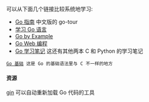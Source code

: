 可以从下面几个链接比较系统地学习:

* [[http://go-tour-zh.appspot.com/|Go 指南]]  中文版的 go-tour
* [[https://github.com/mikespook/Learning-Go-zh-cn|学习 Go 语言]]
* [[https://gobyexample.com|Go by Example]]
* [[https://github.com/astaxie/build-web-application-with-golang|Go Web 编程]]
* [[https://github.com/qyuhen/book|Go 学习笔记]]  这还有其他两本 C 和 Python 的学习笔记

 [[Go-basic|Go 基础]] 这是 Go 的基础语法里与 C 不一样的地方

==== 资源 ====
[[https://github.com/codegangsta/gin|gin]] 可以自动重新加载 Go 代码的工具
